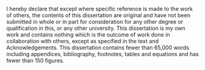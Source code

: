 I hereby declare that except where specific reference is made to the work of 
others, the contents of this dissertation are original and have not been 
submitted in whole or in part for consideration for any other degree or 
qualification in this, or any other university. This dissertation is my own 
work and contains nothing which is the outcome of work done in collaboration 
with others, except as specified in the text and Acknowledgements. This 
dissertation contains fewer than 65,000 words including appendices, 
bibliography, footnotes, tables and equations and has fewer than 150 figures.

<!-- Author and date will be inserted automatically from author: and date: -->
